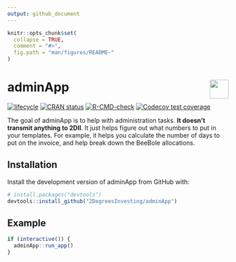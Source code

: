 ```yaml
---
output: github_document 
---
```

<!-- README.md is generated from README.Rmd. Please edit that file -->

```r
knitr::opts_chunk$set(
  collapse = TRUE,
  comment = "#>",
  fig.path = "man/figures/README-"
)
```

# adminApp <a href='https://github.com/2DegreesInvesting/r2dii.usethis'><img src='https://imgur.com/A5ASZPE.png' align='right' height='43' /></a>

<!-- badges: start -->
[![lifecycle](https://img.shields.io/badge/lifecycle-experimental-orange.svg)](https://www.tidyverse.org/lifecycle/#experimental)
[![CRAN status](https://www.r-pkg.org/badges/version/adminApp)](https://CRAN.R-project.org/package=adminApp)
[![R-CMD-check](https://github.com/2DegreesInvesting/adminApp/workflows/R-CMD-check/badge.svg)](https://github.com/2DegreesInvesting/adminApp/actions)
[![Codecov test coverage](https://codecov.io/gh/2DegreesInvesting/adminApp/branch/master/graph/badge.svg)](https://codecov.io/gh/2DegreesInvesting/adminApp?branch=master)
<!-- badges: end -->

The goal of adminApp is to help with administration tasks. **It doesn't transmit
anything to 2DII**. It just helps figure out what numbers to put in your
templates. For example, it helps you calculate the number of days to put on the
invoice, and help break down the BeeBole allocations.

## Installation

Install the development version of adminApp from GitHub with:

```r
# install.packages("devtools")
devtools::install_github("2DegreesInvesting/adminApp")
```
## Example

```r
if (interactive()) {
  adminApp::run_app()
}
```
